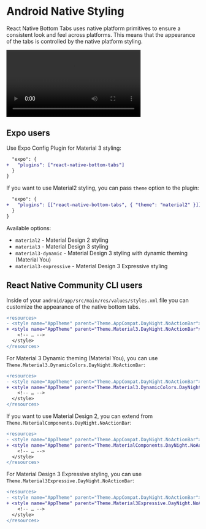 # Android Native Styling

React Native Bottom Tabs uses native platform primitives to ensure a consistent look and feel across platforms. This means that the appearance of the tabs is controlled by the native platform styling.

<div style={{ display: 'flex', justifyContent: 'center' }}>
  <video controls width="350" src="https://github.com/user-attachments/assets/8846e85b-c646-4aab-b668-59d0997ca007" />
</div>

## Expo users

Use Expo Config Plugin for Material 3 styling:

```diff
  "expo": {
+   "plugins": ["react-native-bottom-tabs"]
  }
}
```

If you want to use Material2 styling, you can pass `theme` option to the plugin:


```diff
  "expo": {
+   "plugins": [["react-native-bottom-tabs", { "theme": "material2" }]]
  }
}
```

Available options:

- `material2` - Material Design 2 styling
- `material3` - Material Design 3 styling
- `material3-dynamic` - Material Design 3 styling with dynamic theming (Material You)
- `material3-expressive` - Material Design 3 Expressive styling

## React Native Community CLI users

Inside of your `android/app/src/main/res/values/styles.xml` file you can customize the appearance of the native bottom tabs.


```diff
<resources>
- <style name="AppTheme" parent="Theme.AppCompat.DayNight.NoActionBar">
+ <style name="AppTheme" parent="Theme.Material3.DayNight.NoActionBar">
    <!-- … -->
  </style>
</resources>
```

For Material 3 Dynamic theming (Material You), you can use `Theme.Material3.DynamicColors.DayNight.NoActionBar`:

```diff
<resources>
- <style name="AppTheme" parent="Theme.AppCompat.DayNight.NoActionBar">
+ <style name="AppTheme" parent="Theme.Material3.DynamicColors.DayNight.NoActionBar">
    <!-- … -->
  </style>
</resources>
```

If you want to use Material Design 2, you can extend from `Theme.MaterialComponents.DayNight.NoActionBar`:

```diff
<resources>
- <style name="AppTheme" parent="Theme.AppCompat.DayNight.NoActionBar">
+ <style name="AppTheme" parent="Theme.MaterialComponents.DayNight.NoActionBar">
    <!-- … -->
  </style>
</resources>
```

For Material Design 3 Expressive styling, you can use `Theme.Material3Expressive.DayNight.NoActionBar`:

```diff
<resources>
- <style name="AppTheme" parent="Theme.AppCompat.DayNight.NoActionBar">
+ <style name="AppTheme" parent="Theme.Material3Expressive.DayNight.NoActionBar">
    <!-- … -->
  </style>
</resources>
```

